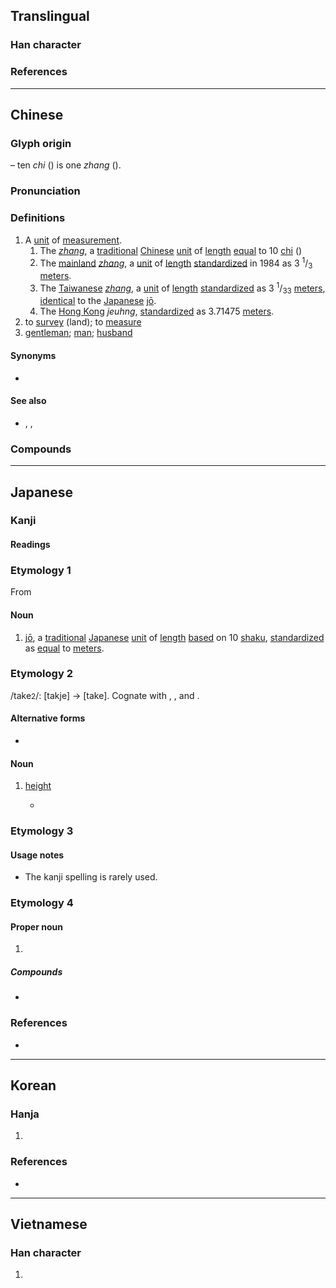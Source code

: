 {{also|𠀋|大}}
{{character info/new}}
==Translingual==

===Han character===
{{Han char|rn=1|rad=一|as=02|sn=3|four=50000|canj=JK|ids=⿻𠂇乀}}

===References===
{{Han ref|kx=0076.040|dkj=00011|dj=0137.080|hdz=10009.020|uh=4E08}}

----

==Chinese==
{{zh-forms}}
{{zh-wp|en:zhang (unit)}}

===Glyph origin===
{{Han etym}}
{{Han compound|十|又|ls=ic|t1=ten|t2=hand}} – ten ''chi'' ({{zh-l|*尺}}) is one ''zhang'' ({{lang|zh|丈}}).

===Pronunciation===
{{zh-pron
|m=zhàng
|m-s=zang4
|c=zoeng6
|h=pfs=chhong/chhông
|md=dâung/diông/tiông
|md_note=dâung - unit of measure; diông/tiông - kinship term
|mn=xm,tp,kh,yl,tc,hc,sx,km,mg,ph:tiūⁿ/zz,tn:tiōⁿ/qz,lk:tiǔⁿ/pn:tiāuⁿ/xm,zz,tw:tn̄g/qz:tňg/xm,tw:tiōng/zz:tiāng/qz:tiǒng
|mn_note=tiūⁿ/tiōⁿ/tiǔⁿ, tn̄g/tňg - vernacular; tiōng/tiāng/tiǒng - literary
|mn-t=deng6/ziang6/diên6/dion6
|mn-t_note=deng6 - unit of measurement; ziang6 - “to measure”; diên6/dion6 - “gentleman”
|w=3zan
|mc=y
|oc=y
|cat=n,v
}}

===Definitions===
{{zh-hanzi}}

# A [[unit]] of [[measurement]].
## The ''[[zhang]]'', a [[traditional]] [[Chinese]] [[unit]] of [[length]] [[equal]] to 10 [[chi]] ({{zh-l|*尺}})
## The [[mainland China|mainland]] ''[[zhang]]'', a [[unit]] of [[length]] [[standardize]]d in 1984 as 3 <sup>1</sup>/<sub>3</sub> [[meter]]s.
## The [[Taiwanese]] ''[[zhang]]'', a [[unit]] of [[length]] [[standardize]]d as 3 <sup>1</sup>/<sub>33</sub> [[meter]]s, [[identical]] to the [[Japanese]] [[jō]].
## The [[Hong Kong]] ''jeuhng'', [[standardize]]d as 3.71475 [[meter]]s.
# to [[survey]] (land); to [[measure]]
# [[gentleman]]; [[man]]; [[husband]]
#: {{zh-x|丈夫|husband}}

====Synonyms====
* {{sense|mainland zhang}} {{zh-l|市丈}}

====See also====
* {{zh-l|尺}}, {{zh-l|寸}}, {{zh-l|分}}

===Compounds===
{{zh-der|一丈青|一落千丈|一跳八丈|丈丈|丈二金剛|丈人|丈人峰|丈人行|丈八燈臺|丈八蛇矛|丈六金身|丈夫|丈夫女|丈夫子|丈室|丈母|丈母娘|丈量|不丈夫|偉丈夫|光焰萬丈|光芒萬丈|公丈|函丈|國丈|大丈夫|大八丈|女丈夫|女中丈夫|妹丈|姊丈|姑丈|姑丈人|姨丈|家丈人|小丈夫|尺水丈波|岳丈|師丈|席間函丈|方丈|方丈之饌|方丈盈前|日高三丈|清丈|火冒三丈|烈丈夫|百丈|百丈山|百丈清規|百丈竿頭|眇小丈夫|萬丈|萬丈深淵|萬丈竿頭|紅塵萬丈|老丈|老丈人|蓑衣丈人|豪情萬丈|賤丈夫|雄心萬丈|食前方丈|食味方丈|黎丘丈人|丈莊}}

{{zh-cat|Elementary}}

----

==Japanese==

===Kanji===
{{ja-kanji|grade=c|rs=一02}}

====Readings====
{{ja-readings
|goon=じょう<ぢやう
|kanon=ちょう<ちやう
|kun=たけ-
}}

===Etymology 1===
From {{etyl|zh|ja}} {{m|zh|丈|tr=zhang}}

====Noun====
{{ja-noun|じょう|hhira=ぢやう}}

# [[jō]], a [[traditional]] [[Japanese]] [[unit]] of [[length]] [[based]] on 10 [[shaku]], [[standardize]]d as [[equal]] to {{frac|3|1|33}} [[meter]]s.

===Etymology 2===
{{ja-kanjitab|たけ|yomi=k}}
/take<small>2</small>/: [takje] → [take]. Cognate with {{m|ja|高|tr=taka||height}}, {{m|ja|高い|tr=takai||high}}, and {{m|ja|長ける|tr=takeru||to be high}}.

====Alternative forms====
* {{l|ja|長}}

====Noun====
{{ja-noun|たけ}}

# [[height]]
#* {{RQ:Utsubo Monogatari|Toshikage}}
#*: {{ux|ja|いひ教ふる事もなくておほしたつるに、年にもあはず、'''丈'''たかく心かしこし。}}
===Etymology 3===
{{ja-see|だけ}}
====Usage notes====
* {{ja-uk}} The kanji spelling is rarely used.
===Etymology 4===
====Proper noun====
{{ja-pos|proper|じょう|hhira=ぢやう}}

# {{given name|ja|male|sort=じょう}}

=====Compounds=====
* {{ja-r|はちじょう}}

===References===
* {{R:Utsubo Monogatari 1}}

----

==Korean==

===Hanja===
{{ko-hanja|hangeul=장|rv=jang|mr=chang|y=cang|eumhun=어른|ehrv=eoleun|ehmr=ǒrǔn|ehy=}}

# {{rfdef|ko|sort=一02}}

===References===
* {{Hanja ref|nav=11111}}

----

==Vietnamese==

===Han character===
{{vi-readings|reading=[[trượng]]|rs=一02}}

# {{rfdef|vi|sort=一02}}